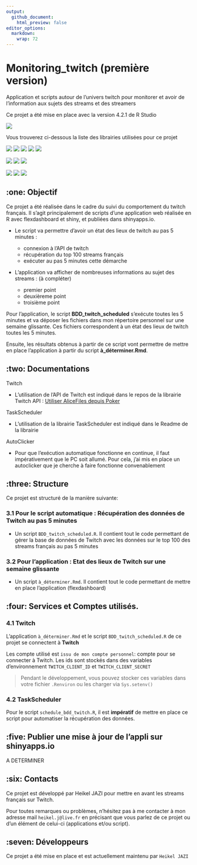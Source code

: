 ```yaml
---
output: 
  github_document:
    html_preview: false
editor_options: 
  markdown: 
    wrap: 72
---
```


# Monitoring_twitch (première version)

Application et scripts autour de l'univers twitch pour monitorer et avoir de l’information aux sujets des streams et des streamers


Ce projet a été mise en place avec la version 4.2.1 de R Studio

![](https://img.shields.io/badge/R-4.2.1-blue)

Vous trouverez ci-dessous la liste des librairies utilisées pour ce
projet

![](https://img.shields.io/badge/dplyr-%3E=1.1.1-blue)
![](https://img.shields.io/badge/dbplyr-%3E=2.3.2-pink)
![](https://img.shields.io/badge/RSQLite-%3E=2.3.0-yellow)
![](https://img.shields.io/badge/rTwitchAPI-%3E=0.1.1-green)
![](https://img.shields.io/badge/taskscheduleR-%3E=1.6-red)

![](https://img.shields.io/badge/readr-%3E=2.1.3-blue)
![](https://img.shields.io/badge/DBI-%3E=1.1.3-pink)
![](https://img.shields.io/badge/lubridate-%3E=1.9.2-yellow)

![](https://img.shields.io/badge/apexcharter-%3E=en_attente-green)
![](https://img.shields.io/badge/shiny-%3E=1.7.2-red)
![](https://img.shields.io/badge/flexdashboard-%3E=en_attente-blue)


## :one: Objectif

Ce projet a été réalisée dans le cadre du suivi du comportement du twitch français. Il s'agit
principalement de scripts d'une application web réalisée en R avec
flexdashboard et shiny, et publiées dans shinyapps.io.

-   Le script va permettre d'avoir un état des lieux de twitch au pas 5 minutes :

    - connexion à l'API de twitch
    - récupération du top 100 streams français 
    - exécuter au pas 5 minutes cette démarche

-   L'application va afficher de nombreuses informations au sujet des streams : (à compléter)

    -   premier point
    -   deuxièreme point
    -   troisième point 

Pour l'application, le script **BDD_twitch_scheduled** s'exécute
toutes les 5 minutes et va déposer les fichiers dans mon répertoire personnel sur une semaine glissante. Ces fichiers correspondent à un état des lieux de twitch toutes les 5 minutes.

Ensuite, les résultats obtenus à partir de ce script vont permettre de
mettre en place l'application à partir du script **à_déterminer.Rmd**.

## :two: Documentations

Twitch

-   L'utilisation de l'API de Twitch est indiqué dans le repos de la librairie Twitch API : [Utiliser AliceFiles depuis Poker](https://gopro-collaboratif.rte-france.com/pages/viewpage.action?pageId=125767641)

TaskScheduler

- L'utilisation de la librairie TaskScheduler est indiqué dans le Readme de la librairie

AutoClicker

- Pour que l'exécution automatique fonctionne en continue, il faut impérativement que le PC soit allumé. Pour cela, j'ai mis en place un autoclicker que je cherche à faire fonctionne convenablement 

## :three: Structure

Ce projet est structuré de la manière suivante:

### 3.1 Pour le script automatique : Récupération des données de Twitch au pas 5 minutes

-   Un script `BDD_twitch_scheduled.R`. Il contient tout le code
    permettant de gérer la base de données de Twitch avec les données sur le top 100 des streams français au pas 5 minutes 

### 3.2 Pour l'application : Etat des lieux de Twitch sur une semaine glissante

-   Un script `à_déterminer.Rmd`. Il contient tout le code permettant
    de mettre en place l'application (flexdashboard)

## :four: Services et Comptes utilisés.

### 4.1 Twitch

L'application `à_déterminer.Rmd` et le script `BDD_twitch_scheduled.R` de ce
projet se connectent à **Twitch**

Les compte utilisé est `issu de mon compte personnel`: compte  pour
se connecter à Twitch. Les ids sont
stockés dans des variables d'environnement `TWITCH_CLIENT_ID` et
`TWITCH_CLIENT_SECRET`

> Pendant le développement, vous pouvez stocker ces
> variables dans votre fichier `.Renviron` ou les charger via
> `Sys.setenv()`

### 4.2 TaskScheduler

Pour le script `schedule_bdd_twitch.R`, il est **impératif** de mettre en place ce script pour automatiser la récupération des données.

## :five: Publier une mise à jour de l'appli sur shinyapps.io

A DETERMINER

## :six: Contacts

Ce projet est développé par Heikel JAZI pour mettre
en avant les streams français sur Twitch.

Pour toutes remarques ou problèmes, n'hésitez pas à me contacter à mon adresse mail 
`heikel.j@live.fr` en précisant que vous parlez de ce projet ou
d'un élément de celui-ci (applications et/ou script).

## :seven: Développeurs

Ce projet a été mise en place et est actuellement maintenu par `Heikel JAZI`
